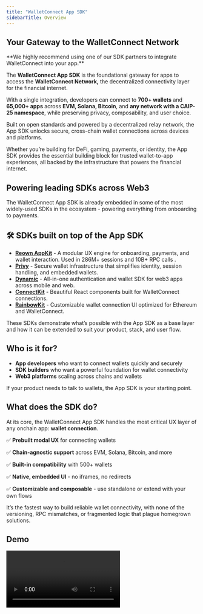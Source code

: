 ```yaml
---
title: "WalletConnect App SDK"
sidebarTitle: Overview
---
```


## **Your Gateway to the WalletConnect Network**

<Note>
**We highly recommend using one of our SDK partners to integrate WalletConnect into your app.**
</Note>

The **WalletConnect App SDK** is the foundational gateway for apps to access the **WalletConnect Network,** the decentralized connectivity layer for the financial internet.

With a single integration, developers can connect to **700+ wallets** and **65,000+ apps** across **EVM, Solana, Bitcoin**, and **any network with a CAIP-25 namespace**, while preserving privacy, composability, and user choice.

Built on open standards and powered by a decentralized relay network, the App SDK unlocks secure, cross-chain wallet connections across devices and platforms.

Whether you’re building for DeFi, gaming, payments, or identity, the App SDK provides the essential building block for trusted wallet-to-app experiences, all backed by the infrastructure that powers the financial internet.

## **Powering leading SDKs across Web3**

The WalletConnect App SDK is already embedded in some of the most widely-used SDKs in the ecosystem - powering everything from onboarding to payments.

## **🛠 SDKs built on top of the App SDK**

- [**Reown AppKit**](https://reown.com/appkit) - A modular UX engine for onboarding, payments, and wallet interaction. Used in 286M+ sessions and 10B+ RPC calls .
- [**Privy**](https://www.privy.io/) - Secure wallet infrastructure that simplifies identity, session handling, and embedded wallets.
- [**Dynamic**](https://www.dynamic.xyz/) - All-in-one authentication and wallet SDK for web3 apps across mobile and web.
- [**ConnectKit**](https://family.co/connectkit) - Beautiful React components built for WalletConnect connections.
- [**RainbowKit**](https://www.rainbowkit.com/) - Customizable wallet connection UI optimized for Ethereum and WalletConnect.

These SDKs demonstrate what’s possible with the App SDK as a base layer and how it can be extended to suit your product, stack, and user flow.

## **Who is it for?**

- **App developers** who want to connect wallets quickly and securely
- **SDK builders** who want a powerful foundation for wallet connectivity
- **Web3 platforms** scaling across chains and wallets

If your product needs to talk to wallets, the App SDK is your starting point.

## **What does the SDK do?**

At its core, the WalletConnect App SDK handles the most critical UX layer of any onchain app: **wallet connection**.

✅ **Prebuilt modal UX** for connecting wallets

✅ **Chain-agnostic support** across EVM, Solana, Bitcoin, and more

✅ **Built-in compatibility** with 500+ wallets

✅ **Native, embedded UI** - no iframes, no redirects

✅ **Customizable and composable** - use standalone or extend with your own flows

It’s the fastest way to build reliable wallet connectivity, with none of the versioning, RPC mismatches, or fragmented logic that plague homegrown solutions.

## Demo

<Frame>
  <video
    autoPlay
    controls
    className="w-full aspect-video"
    src="/images/videos/walletconnect-app-sdk.mp4"
  ></video>
</Frame>